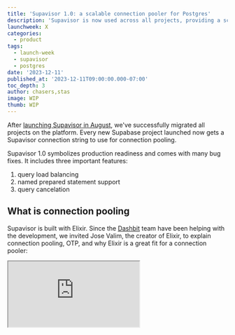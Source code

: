 ```yaml
---
title: 'Supavisor 1.0: a scalable connection pooler for Postgres'
description: 'Supavisor is now used across all projects, providing a scalable and cloud-native Postgres connection pooler that can handle millions of connections'
launchweek: X
categories:
  - product
tags:
  - launch-week
  - supavisor
  - postgres
date: '2023-12-11'
published_at: '2023-12-11T09:00:00.000-07:00'
toc_depth: 3
author: chasers,stas
image: WIP
thumb: WIP
---
```


After [launching Supavisor in August](https://supabase.com/blog/supavisor-1-million), we've successfully migrated all projects on the platform. Every new Supabase project launched now gets a Supavisor connection string to use for connection pooling. 

Supavisor 1.0 symbolizes production readiness and comes with many bug fixes. It includes three important features: 

1. query load balancing
2. named prepared statement support
3. query cancelation

## What is connection pooling

Supavisor is built with Elixir. Since the [Dashbit](https://dashbit.co/) team have been helping with the development, we invited Jose Valim, the creator of Elixir, to explain connection pooling, OTP, and why Elixir is a great fit for a connection pooler:

<div className="video-container">
  <iframe
    className="w-full"
    src="https://www.youtube-nocookie.com/embed/ogYNmJOFEpk"
    title="YouTube video player"
    allow="accelerometer; autoplay; clipboard-write; encrypted-media; gyroscope; picture-in-picture; web-share"
    allowfullscreen
  />
</div>

## Parsing SQL

To implement these features, we now parse all SQL statements from connected clients. 

Supavisor, developed in Elixir, supports high concurrency and rapid IO. Despite Elixir's slower parsing, it provides excellent interop with Rust, via [Rustler](https://github.com/rusterlium/rustler). For efficient SQL parsing, we use [`pg_query.rs`](https://github.com/pganalyze/pg_query.rs).


## Load Balancing

When set up with a Postgres cluster, Supavisor now balances read requests between the primary server and its replicas. It randomly distributes these read requests across the entire Postgres cluster.

Supavisor targets write operations to the primary automatically by bouncing off read-only replicas until it hits the primary with a successful write. The trade-off here is that writes may take a few milliseconds longer to complete in favor of zero additional client-side complexity. This write strategy also makes transparent primary failovers painless because detecting the primary for writes is automatic.

### Read-after-writes

With automatic primary detection, it's easy to guarantee read-after-writes from the same client by wrapping the read and write in a transaction.

Future work is planned to allow custom server targeting with SQL statements such as `SET SERVER 'primary'` to let clients guarantee read-after-writes outside of transactions or across clients. 

## Named Prepared Statements

Many clients use named [prepared statements](https://www.postgresql.org/docs/current/sql-prepare.html) when generating parameterized SQL. During statement preparation Postgres parses, plans, and optimizes queries. 

If a client can create named prepared statements, then such a client can re-use these query plans and simply submit parameters for them. 

The problem with named prepared statements and pooling in the transaction mode is that statements are not shared across Postgres backends (connections). Each client connection must issue prepared statements for each query they will run. 

Supavisor now supports named prepared statements. Supavisor parses each query and identifies `PREPARE` statements. When a `PREPARE` statement is received on one connection, it is broadcast across all connections. This approach allows every client to access named prepared statements that have been issued by other connections. This adds a slight increase in memory overhead when duplicating query plans for each Postgres connection but should come with significant throughput gains.

<Img
  src={{
    dark: 'WIP',
    light: 'WIP',
  }}
  alt="Diagram explaining how named prepared statements work in Supavisor"
/>

## Query Cancelation

With 1.0 we get query official cancelation as well. If you're in `psql` typing `Ctrl+C` will actually cancel your query now. 

Especially useful if you accidentally run a heavy query!

## Platform Updates

For the Supavisor rollout, we maintained consistent pooling settings between PgBouncer and Supavisor.

Now, we're raising the client connection limit for smaller projects in Supavisor. Here are the updated default configurations:

| Database Size | default_pool_size | max_connections | default_max_clients |
| --- | --- | --- | --- |
| micro | 15 | 60 | 200 |
| small | 15 | 90 | 1000 (previously 200) |
| medium | 15 | 120 | 1000 (previously 200) |
| large | 15 | 160 | 1000 (previously 300) |
| xl | 20 | 240 | 1000 (previously 700) |
| 2xl | 25 | 380 | 1500 |
| 4xl | 32 | 480 | 3000 |
| 8xl | 64 | 490 | 6000 |
| 12xl | 96 | 500 | 9000 |
| 16xl | 128 | 500 | 12000 |

In this table:

- `default_pool_size`: the number of connections from Supavisor to your database (configurable)
- `max_connections`: the max number of direct connections Postgres is configured to allow (configurable)
- `default_max_clients` : the maximum number of clients allowed to connect to Supavisor (upgrade to increase)

### IPv4 Deprecation

Effective February 1, 2024 [AWS is charging for all allocated IPV4 addresses](https://aws.amazon.com/blogs/aws/new-aws-public-ipv4-address-charge-public-ip-insights/). Rather than passing that fee onto our customers Supavisor can mediate connections from IPv4 to IPv6.

If you're using the PgBouncer connection string and haven't migrated to the new Supavisor connection string make sure to do this before January 15th, 2024.

## Getting started

If you're using the Supabase platform, you can already access the pooler URL in your [database settings](https://supabase.com/dashboard/project/_/settings/database).

If you're looking to self-host Supavisor, check out [GitHub repository](https://github.com/supabase/supavisor) and [documentation](https://supabase.github.io/supavisor/).

You can expect Supavisor 1.0 to hit the platform next week along with the new pooling configuration changes. If you've set a custom pooler configuration, or we've set one for you, your settings won't change.
